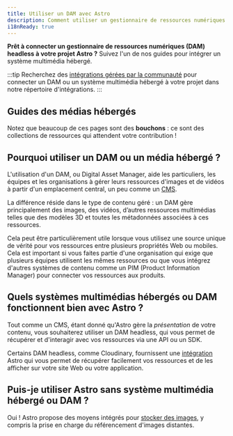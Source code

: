 ```yaml
---
title: Utiliser un DAM avec Astro
description: Comment utiliser un gestionnaire de ressources numériques (DAM) pour ajouter des images et des vidéos à Astro
i18nReady: true
---
```


**Prêt à connecter un gestionnaire de ressources numériques (DAM) headless à votre projet Astro ?** Suivez l'un de nos guides pour intégrer un système multimédia hébergé.

:::tip
Recherchez des [intégrations gérées par la communauté](https://astro.build/integrations/) pour connecter un DAM ou un système multimédia hébergé à votre projet dans notre répertoire d'intégrations.
:::

## Guides des médias hébergés

Notez que beaucoup de ces pages sont des **bouchons** : ce sont des collections de ressources qui attendent votre contribution !

<MediaGuidesNav />

## Pourquoi utiliser un DAM ou un média hébergé ?

L'utilisation d'un DAM, ou Digital Asset Manager, aide les particuliers, les équipes et les organisations à gérer leurs ressources d'images et de vidéos à partir d'un emplacement central, un peu comme un [CMS](/fr/guides/cms/).

La différence réside dans le type de contenu géré : un DAM gère principalement des images, des vidéos, d’autres ressources multimédias telles que des modèles 3D et toutes les métadonnées associées à ces ressources.

Cela peut être particulièrement utile lorsque vous utilisez une source unique de vérité pour vos ressources entre plusieurs propriétés Web ou mobiles. Cela est important si vous faites partie d'une organisation qui exige que plusieurs équipes utilisent les mêmes ressources ou que vous intégrez d'autres systèmes de contenu comme un PIM (Product Information Manager) pour connecter vos ressources aux produits.

## Quels systèmes multimédias hébergés ou DAM fonctionnent bien avec Astro ?

Tout comme un CMS, étant donné qu'Astro gère la _présentation_ de votre contenu, vous souhaiterez utiliser un DAM headless, qui vous permet de récupérer et d'interagir avec vos ressources via une API ou un SDK.

Certains DAM headless, comme Cloudinary, fournissent une [intégration](/fr/guides/integrations-guide/) Astro qui vous permet de récupérer facilement vos ressources et de les afficher sur votre site Web ou votre application.

## Puis-je utiliser Astro sans système multimédia hébergé ou DAM ?

Oui ! Astro propose des moyens intégrés pour [stocker des images](/fr/guides/images/#où-stocker-les-images), y compris la prise en charge du référencement d'images distantes.
